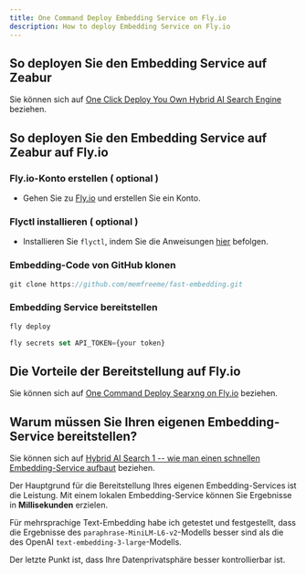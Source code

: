 ```yaml
---
title: One Command Deploy Embedding Service on Fly.io
description: How to deploy Embedding Service on Fly.io
---
```


## So deployen Sie den Embedding Service auf Zeabur

Sie können sich auf [One Click Deploy You Own Hybrid AI Search Engine](/docs/one-click-deploy-ai-search) beziehen.

## So deployen Sie den Embedding Service auf Zeabur auf Fly.io

<Steps>

### Fly.io-Konto erstellen ( optional )

-   Gehen Sie zu [Fly.io](https://fly.io) und erstellen Sie ein Konto.

### Flyctl installieren ( optional )

-   Installieren Sie `flyctl`, indem Sie die Anweisungen [hier](https://fly.io/docs/flyctl/install/) befolgen.

### Embedding-Code von GitHub klonen

```js
git clone https://github.com/memfreeme/fast-embedding.git
```

### Embedding Service bereitstellen

```js
fly deploy

fly secrets set API_TOKEN={your token}
```

</Steps>

## Die Vorteile der Bereitstellung auf Fly.io

Sie können sich auf [One Command Deploy Searxng on Fly.io](/docs/deploy-searxng-fly-io) beziehen.

## Warum müssen Sie Ihren eigenen Embedding-Service bereitstellen?

Sie können sich auf [Hybrid AI Search 1 -- wie man einen schnellen Embedding-Service aufbaut](/blog/fast-local-embedding-service) beziehen.

Der Hauptgrund für die Bereitstellung Ihres eigenen Embedding-Services ist die Leistung. Mit einem lokalen Embedding-Service können Sie Ergebnisse in **Millisekunden** erzielen.

Für mehrsprachige Text-Embedding habe ich getestet und festgestellt, dass die Ergebnisse des `paraphrase-MiniLM-L6-v2`-Modells besser sind als die des OpenAI `text-embedding-3-large`-Modells.

Der letzte Punkt ist, dass Ihre Datenprivatsphäre besser kontrollierbar ist.